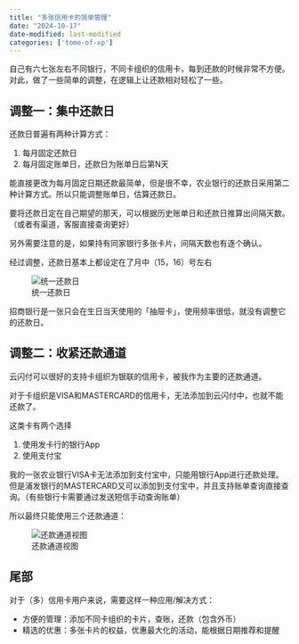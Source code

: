 ```yaml
---
title: "多张信用卡的简单管理"
date: "2024-10-17"
date-modified: last-modified
categories: ['tome-of-xp']
---
```


自己有六七张左右不同银行，不同卡组织的信用卡，每到还款的时候非常不方便。对此，做了一些简单的调整，在逻辑上让还款相对轻松了一些。

## 调整一：集中还款日
还款日普遍有两种计算方式：

1. 每月固定还款日
2. 每月固定账单日，还款日为账单日后第N天

能直接更改为每月固定日期还款最简单，但是很不幸，农业银行的还款日采用第二种计算方式。所以只能调整账单日，估算还款日。

要将还款日定在自己期望的那天，可以根据历史账单日和还款日推算出间隔天数。（或者有渠道，客服直接查询更好）

另外需要注意的是，如果持有同家银行多张卡片，间隔天数也有逐个确认。

经过调整，还款日基本上都设定在了月中（15，16）号左右

![统一还款日](./images/credit-cards-table.png)

招商银行是一张只会在生日当天使用的「抽屉卡」，使用频率很低，就没有调整它的还款日。

## 调整二：收紧还款通道
云闪付可以很好的支持卡组织为银联的信用卡，被我作为主要的还款通道。

对于卡组织是VISA和MASTERCARD的信用卡，无法添加到云闪付中，也就不能还款了。

这类卡有两个选择

1. 使用发卡行的银行App
2. 使用支付宝

我的一张农业银行VISA卡无法添加到支付宝中，只能用银行App进行还款处理。但是浦发银行的MASTERCARD又可以添加到支付宝中，并且支持账单查询直接查询。（有些银行卡需要通过发送短信手动查询账单）

所以最终只能使用三个还款通道：

![还款通道视图](./images/credit-cards-board.png)

## 尾部
对于（多）信用卡用户来说，需要这样一种应用/解决方式：

- 方便的管理：添加不同卡组织的卡片，查账，还款（包含外币）
- 精选的优惠：多张卡片的权益，优惠最大化的活动，能根据日期推荐和提醒
